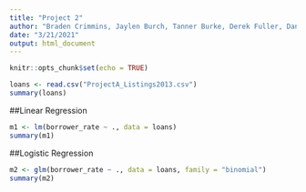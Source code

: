 ```yaml
---
title: "Project 2"
author: "Braden Crimmins, Jaylen Burch, Tanner Burke, Derek Fuller, Daniel Hult"
date: "3/21/2021"
output: html_document
---
```


```r
knitr::opts_chunk$set(echo = TRUE)
```



```r
loans <- read.csv("ProjectA_Listings2013.csv")
summary(loans)
```


##Linear Regression
```r
m1 <- lm(borrower_rate ~ ., data = loans)
summary(m1)
```


##Logistic Regression
```r
m2 <- glm(borrower_rate ~ ., data = loans, family = "binomial")
summary(m2)
```



